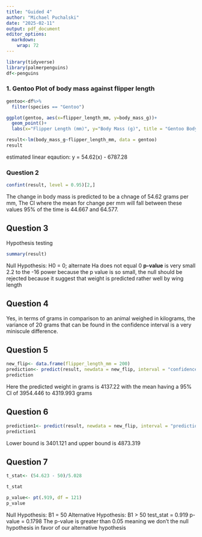 ```yaml
---
title: "Guided 4"
author: "Michael Puchalski"
date: "2025-02-11"
output: pdf_document
editor_options: 
  markdown: 
    wrap: 72
---
```


```r
library(tidyverse)
library(palmerpenguins)
df<-penguins
```

### 1. Gentoo Plot of body mass against flipper length

```r
gentoo<-df%>%
  filter(species == "Gentoo")

ggplot(gentoo, aes(x=flipper_length_mm, y=body_mass_g))+
  geom_point()+
  labs(x="Flipper Length (mm)", y="Body Mass (g)", title = "Gentoo Body Mass against Flipper Length")

result<-lm(body_mass_g~flipper_length_mm, data = gentoo)
result
```

estimated linear eqaution: y = 54.62(x) - 6787.28

### Question 2

```r
confint(result, level = 0.95)[2,]
```

The change in body mass is predicted to be a chnage of 54.62 grams per
mm, The CI where the mean for change per mm will fall between these
values 95% of the time is 44.667 and 64.577.

## Question 3

Hypothesis testing

```r
summary(result)
```

Null Hypothesis: H0 = 0; alternate Ha does not equal 0 **p-value** is
very small 2.2 to the -16 power because the p value is so small, the
null should be rejected because it suggest that weight is predicted
rather well by wing length

## Question 4

Yes, in terms of grams in comparison to an animal weighed in kilograms,
the variance of 20 grams that can be found in the confidence interval is
a very miniscule difference.

## Question 5

```r
new_flip<- data.frame(flipper_length_mm = 200)
prediction<- predict(result, newdata = new_flip, interval = "confidence", level = 0.95)
prediction
```

Here the predicted weight in grams is 4137.22 with the mean having a 95%
CI of 3954.446 to 4319.993 grams

## Question 6

```r
prediction1<- predict(result, newdata = new_flip, interval = "prediction", level = 0.95)
prediction1
```

Lower bound is 3401.121 and upper bound is 4873.319

## Question 7

```r
t_stat<- (54.623 - 50)/5.028

t_stat

p_value<- pt(.919, df = 121)
p_value
```

Null Hypothesis: B1 = 50 Alternative Hypothesis: B1 \> 50 test_stat =
0.919 p-value = 0.1798 The p-value is greater than 0.05 meaning we don't
the null hypothesis in favor of our alternative hypothesis
